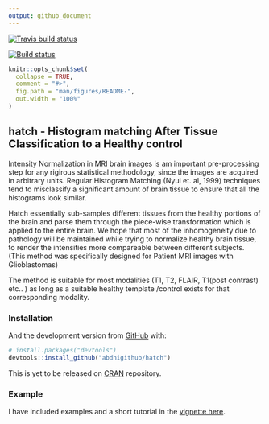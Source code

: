 ```yaml
---
output: github_document
---
```

[![Travis build status](https://travis-ci.org/abdhigithub/hatch.svg?branch=master)](https://travis-ci.org/abdhigithub/hatch)
 
[![Build status](https://ci.appveyor.com/api/projects/status/kd8ptwro18ak5imf/branch/master?svg=true)](https://ci.appveyor.com/project/abdhigithub/hatch/branch/master)

<!-- [![CRAN_Status_Badge](http://www.r-pkg.org/badges/version/hatch)](https://cran.r-project.org/package=hatch) -->
<!-- README.md is generated from README.Rmd. Please edit that file -->

```r
knitr::opts_chunk$set(
  collapse = TRUE,
  comment = "#>",
  fig.path = "man/figures/README-",
  out.width = "100%"
)
```
## hatch - Histogram matching After Tissue Classification to a Healthy control

Intensity Normalization in MRI brain images is am important pre-processing step for any rigirous statistical methodology, since the images are acquired in arbitrary units. Regular Histogram Matching (Nyul et. al, 1999) techniques tend to misclassify a significant amount of brain tissue to ensure that all the histograms look similar. 

Hatch essentially sub-samples different tissues from the healthy portions of the brain and parse them through the piece-wise transformation which is applied to the entire brain. We hope that most of the inhomogeneity due to pathology will be maintained while trying to normalize healthy brain tissue, to render the intensities more compareable between different subjects. (This method was specifically designed for Patient  MRI images with Glioblastomas) 

The method is suitable for most modalities (T1, T2, FLAIR, T1(post contrast) etc.. ) as long as a suitable healthy template /control exists for that corresponding modality. 


### Installation

And the development version from [GitHub](https://github.com/) with:

``` r
# install.packages("devtools")
devtools::install_github("abdhigithub/hatch")
```

This is yet to be released on [CRAN](https://CRAN.R-project.org) repository.

### Example

I have included examples and a short tutorial in the [vignette here](https://github.com/abdhigithub/hatch/blob/master/vignettes/hatch_tutorial.Rmd). 
